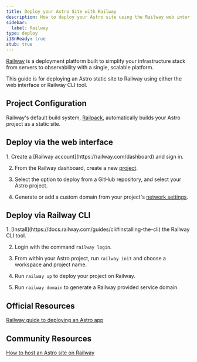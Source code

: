 ```yaml
---
title: Deploy your Astro Site with Railway
description: How to deploy your Astro site using the Railway web interface.
sidebar:
  label: Railway
type: deploy
i18nReady: true
stub: true
---
```



[Railway](https://railway.com) is a deployment platform built to simplify your infrastructure stack from servers to observability with a single, scalable platform.

This guide is for deploying an Astro static site to Railway using either the web interface or Railway CLI tool.

## Project Configuration

Railway's default build system, [Railpack](https://docs.railway.com/reference/railpack), automatically builds your Astro project as a static site.

## Deploy via the web interface

<Steps>
  1. Create a [Railway account](https://railway.com/dashboard) and sign in.

  2. From the Railway dashboard, create a new [project](https://docs.railway.com/guides/projects).
  
  3. Select the option to deploy from a GitHub repository, and select your Astro project.
  
  4. Generate or add a custom domain from your project's [network settings](https://docs.railway.com/guides/public-networking#railway-provided-domain).
</Steps>

## Deploy via Railway CLI

<Steps>
  1. [Install](https://docs.railway.com/guides/cli#installing-the-cli) the Railway CLI tool.

  2. Login with the command `railway login`.
  
  3. From within your Astro project, run `railway init` and choose a workspace and project name.
  
  4. Run `railway up` to deploy your project on Railway.
  
  5. Run `railway domain` to generate a Railway provided service domain.
</Steps>


## Official Resources 

[Railway guide to deploying an Astro app](https://docs.railway.com/guides/astro)

## Community Resources 

[How to host an Astro site on Railway](https://jacksmith.xyz/blog/how-to-host-astro-site-on-railway)
